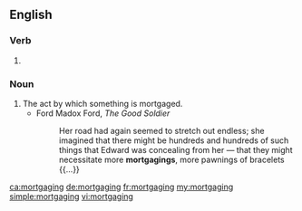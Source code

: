 ==English==

===Verb===
{{head|en}}

# {{present participle of|mortgage|lang=en}}

===Noun===
{{en-noun}}

# The act by which something is mortgaged.
#* Ford Madox Ford, ''The Good Soldier''
#*: Her road had again seemed to stretch out endless; she imagined that there might be hundreds and hundreds of such things that Edward was concealing from her — that they might necessitate more '''mortgagings''', more pawnings of bracelets {{...}}

[[ca:mortgaging]]
[[de:mortgaging]]
[[fr:mortgaging]]
[[my:mortgaging]]
[[simple:mortgaging]]
[[vi:mortgaging]]